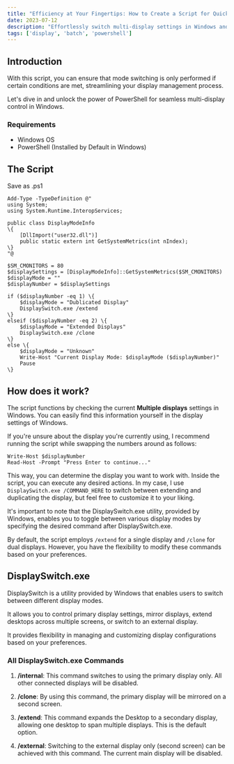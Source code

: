 ```yaml
---
title: "Efficiency at Your Fingertips: How to Create a Script for Quick Multi-Display Switching in Windows"
date: 2023-07-12
description: "Effortlessly switch multi-display settings in Windows and view current configurations with this PowerShell script. Toggle modes only if specific conditions are met. Simplify your display management."
tags: ['display', 'batch', 'powershell']
---
```


## Introduction

With this script, you can ensure that mode switching is only performed if certain conditions are met, streamlining your display management process.

Let's dive in and unlock the power of PowerShell for seamless multi-display control in Windows.

### Requirements

- Windows OS
- PowerShell (Installed by Default in Windows)


## The Script

Save as .ps1

```
Add-Type -TypeDefinition @"
using System;
using System.Runtime.InteropServices;

public class DisplayModeInfo
\{
    [DllImport("user32.dll")]
    public static extern int GetSystemMetrics(int nIndex);
\}
"@

$SM_CMONITORS = 80
$displaySettings = [DisplayModeInfo]::GetSystemMetrics($SM_CMONITORS)
$displayMode = ""
$displayNumber = $displaySettings

if ($displayNumber -eq 1) \{
    $displayMode = "Dublicated Display"
    DisplaySwitch.exe /extend
\}
elseif ($displayNumber -eq 2) \{
    $displayMode = "Extended Displays"
    DisplaySwitch.exe /clone
\}
else \{
    $displayMode = "Unknown"
    Write-Host "Current Display Mode: $displayMode ($displayNumber)"
    Pause
\}

```


## How does it work?

The script functions by checking the current **Multiple displays** settings in Windows. You can easily find this information yourself in the display settings of Windows.

If you're unsure about the display you're currently using, I recommend running the script while swapping the numbers around as follows:

```
Write-Host $displayNumber
Read-Host -Prompt "Press Enter to continue..."
```

This way, you can determine the display you want to work with. Inside the script, you can execute any desired actions. In my case, I use `DisplaySwitch.exe /COMMAND_HERE` to switch between extending and duplicating the display, but feel free to customize it to your liking.

It's important to note that the DisplaySwitch.exe utility, provided by Windows, enables you to toggle between various display modes by specifying the desired command after DisplaySwitch.exe.

By default, the script employs `/extend` for a single display and `/clone` for dual displays. However, you have the flexibility to modify these commands based on your preferences.


## DisplaySwitch.exe

DisplaySwitch is a utility provided by Windows that enables users to switch between different display modes. 

It allows you to control primary display settings, mirror displays, extend desktops across multiple screens, or switch to an external display.

It provides flexibility in managing and customizing display configurations based on your preferences.

### All DisplaySwitch.exe Commands

1. **/internal**: This command switches to using the primary display only. All other connected displays will be disabled.

2. **/clone**: By using this command, the primary display will be mirrored on a second screen.

3. **/extend**: This command expands the Desktop to a secondary display, allowing one desktop to span multiple displays. This is the default option.

4. **/external**: Switching to the external display only (second screen) can be achieved with this command. The current main display will be disabled.
